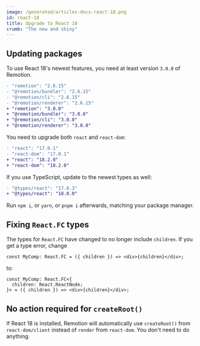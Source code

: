 ```yaml
---
image: /generated/articles-docs-react-18.png
id: react-18
title: Upgrade to React 18
crumb: "The new and shiny"
---
```


## Updating packages

To use React 18's newest features, you need at least version `3.0.0` of Remotion.

```diff
- "remotion": "2.6.15"
- "@remotion/bundler": "2.6.15"
- "@remotion/cli": "2.6.15"
- "@remotion/renderer": "2.6.15"
+ "remotion": "3.0.0"
+ "@remotion/bundler": "3.0.0"
+ "@remotion/cli": "3.0.0"
+ "@remotion/renderer": "3.0.0"
```

You need to upgrade both `react` and `react-dom`:

```diff
- "react": "17.0.1"
- "react-dom": "17.0.1"
+ "react": "18.2.0"
+ "react-dom": "18.2.0"
```

If you use TypeScript, update to the newest types as well:

```diff
- "@types/react": "17.0.3"
+ "@types/react": "18.0.0"
```

Run `npm i`, or `yarn`, or `pnpm i` afterwards, matching your package manager.

## Fixing `React.FC` types

The types for `React.FC` have changed to no longer include `children`. If you get a type error, change

```tsx
const MyComp: React.FC = ({ children }) => <div>{children}</div>;
```

to:

```tsx
const MyComp: React.FC<{
  children: React.ReactNode;
}> = ({ children }) => <div>{children}</div>;
```

## No action required for `createRoot()`

If React 18 is installed, Remotion will automatically use `createRoot()` from `react-dom/client` instead of `render` from `react-dom`. You don't need to do anything.
